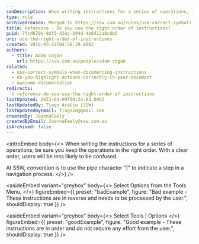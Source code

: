 ```yaml
---
seoDescription: When writing instructions for a series of operations, it's crucial to maintain the correct order to prevent user confusion.
type: rule
archivedreason: Merged to https://ssw.com.au/rules/use-correct-symbols-when-documenting-instructions/
title: Reference - Do you use the right order of instructions?
guid: 7fcd670e-8df5-43ec-b94d-4b8413a0c0b5
uri: use-the-right-order-of-instructions
created: 2016-03-22T04:50:29.000Z
authors:
  - title: Adam Cogan
    url: https://ssw.com.au/people/adam-cogan
related:
  - use-correct-symbols-when-documenting-instructions
  - do-you-highlight-actions-correctly-in-your-document
  - awesome-documentation
redirects:
  - reference-do-you-use-the-right-order-of-instructions
lastUpdated: 2023-02-09T00:24:03.000Z
lastUpdatedBy: Tiago Araújo [SSW]
lastUpdatedByEmail: tiagov8@gmail.com
createdBy: JoannaFeely
createdByEmail: JoannaFeely@ssw.com.au
isArchived: false
---
```


<introEmbed
  body={<>
When writing the instructions for a series of operations, be sure you keep the operations in the right order. With a clear order, users will be less likely to be confused.

At SSW, convention is to use the pipe character "|" to indicate a step in a navigation process.
  </>}
/>

<asideEmbed
  variant="greybox"
  body={<>
    Select Options from the Tools Menu.
  </>}
  figureEmbed={{
    preset: "badExample",
    figure: "Bad example - These instructions are in reverse and needs to be processed by the user.",
    shouldDisplay: true
  }}
/>



<asideEmbed
  variant="greybox"
  body={<>
    Select Tools | Options
  </>}
  figureEmbed={{
    preset: "goodExample",
    figure: "Good example - These instructions are in order and do not require any effort from the user.",
    shouldDisplay: true
  }}
/>
